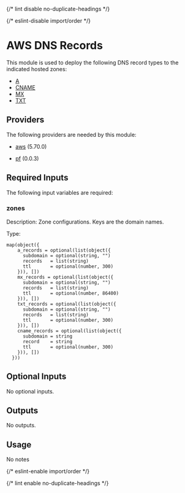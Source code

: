 
{/* lint disable no-duplicate-headings */}

{/* eslint-disable import/order */}

<ModuleHeader name="aws_dns_records" sourceHref="https://github.com/Panfactum/stack/tree/__PANFACTUM_VERSION_EDGE__/packages/infrastructure/aws_dns_records" status="stable" type="direct" />

# AWS DNS Records

This module is used to deploy the following DNS record types
to the indicated hosted zones:

* [A](https://www.cloudflare.com/learning/dns/dns-records/dns-a-record/)
* [CNAME](https://www.cloudflare.com/learning/dns/dns-records/dns-cname-record/)
* [MX](https://www.cloudflare.com/learning/dns/dns-records/dns-mx-record/)
* [TXT](https://www.cloudflare.com/learning/dns/dns-records/dns-txt-record/)

## Providers

The following providers are needed by this module:

* [aws](https://registry.terraform.io/providers/hashicorp/aws/5.70.0/docs) (5.70.0)

* [pf](https://registry.terraform.io/providers/panfactum/pf/0.0.3/docs) (0.0.3)

## Required Inputs

The following input variables are required:

### zones

Description: Zone configurations. Keys are the domain names.

Type:

```hcl
map(object({
    a_records = optional(list(object({
      subdomain = optional(string, "")
      records   = list(string)
      ttl       = optional(number, 300)
    })), [])
    mx_records = optional(list(object({
      subdomain = optional(string, "")
      records   = list(string)
      ttl       = optional(number, 86400)
    })), [])
    txt_records = optional(list(object({
      subdomain = optional(string, "")
      records   = list(string)
      ttl       = optional(number, 300)
    })), [])
    cname_records = optional(list(object({
      subdomain = string
      record    = string
      ttl       = optional(number, 300)
    })), [])
  }))
```

## Optional Inputs

No optional inputs.

## Outputs

No outputs.

## Usage

No notes

{/* eslint-enable import/order */}

{/* lint enable no-duplicate-headings */}
